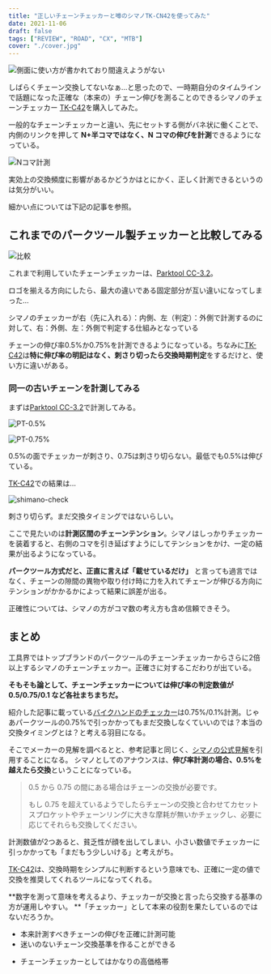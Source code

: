```yaml
---
title: "正しいチェーンチェッカーと噂のシマノTK-CN42を使ってみた"
date: 2021-11-06
draft: false
tags: ["REVIEW", "ROAD", "CX", "MTB"]
cover: "./cover.jpg"
---
```


![側面に使い方が書かれており間違えようがない](./cover.jpg)

しばらくチェーン交換してないなぁ…と思ったので、一時期自分のタイムラインで話題になった正確な（本来の）チェーン伸びを測ることのできるシマノのチェーンチェッカー [TK-C42](https://amzn.to/3k8t34w)を購入してみた。

<Amzn asin="B00DT01OBC">

一般的なチェーンチェッカーと違い、先にセットする側がバネ状に働くことで、内側のリンクを押して **N+半コマではなく、N コマの伸びを計測**できるようになっている。

![Nコマ計測](./n_koma.jpg)

実効上の交換頻度に影響があるかどうかはとにかく、正しく計測できるというのは気分がいい。

細かい点については下記の記事を参照。

<LinkCard url="https://cannonball24.com/review-shimano-tl-cn42-chain-checker/" />

<LinkCard url="https://chan-bike.com/simano-tl-cn42" />

## これまでのパークツール製チェッカーと比較してみる

![比較](./pt_compete.jpg)

これまで利用していたチェーンチェッカーは、[Parktool CC-3.2](https://amzn.to/3GVJ9bn)。

ロゴを揃える方向にしたら、最大の違いである固定部分が互い違いになってしまった…

シマノのチェッカーが右（先に入れる）：内側、左（判定）：外側で計測するのに対して、右：外側、左：外側で判定する仕組みとなっている

<Amzn asin="B00D6AI0IK">

チェーンの伸び率0.5%か0.75%を計測できるようになっている。ちなみに[TK-C42](https://amzn.to/3k8t34w)は**特に伸び率の明記はなく、刺さり切ったら交換時期判定**をするだけと、使い方に違いがある。

### 同一の古いチェーンを計測してみる

まずは[Parktool CC-3.2](https://amzn.to/3GVJ9bn)で計測してみる。

![PT-0.5%](./pt_05.jpg)

![PT-0.75%](./pt_075.jpg)

0.5%の面でチェッカーが刺さり、0.75は刺さり切らない。最低でも0.5%は伸びている。

[TK-C42](https://amzn.to/3k8t34w)での結果は…

![shimano-check](./shimano_check.jpg)

刺さり切らず。まだ交換タイミングではないらしい。

ここで見たいのは**計測区間のチェーンテンション**。シマノはしっかりチェッカーを装着すると、右側のコマを引き延ばすようにしてテンションをかけ、一定の結果が出るようになっている。

**パークツール方式だと、正直に言えば「載せているだけ」** と言っても過言ではなく、チェーンの隙間の異物や取り付け時に力を入れてチェーンが伸びる方向にテンションがかかるかによって結果に誤差が出る。

正確性については、シマノの方がコマ数の考え方も含め信頼できそう。

## まとめ

工具界ではトップブランドのパークツールのチェーンチェッカーからさらに2倍以上するシマノのチェーンチェッカー。正確さに対するこだわりが出ている。

**そもそも論として、チェーンチェッカーについては伸び率の判定数値が 0.5/0.75/0.1 など各社まちまちだ。**

紹介した記事に載っている[バイクハンドのチェッカー](https://amzn.to/3BNk7ax)は0.75%/0.1%計測。じゃあパークツールの0.75%で引っかかってもまだ交換しなくていいのでは？本当の交換タイミングとは？と考える羽目になる。

そこでメーカーの見解を調べるとと、参考記事と同じく、[シマノの公式見解](https://bike.shimano.com/ja-JP/information/jp-news/upgrade-with-sil-tec-chains.html)を引用することになる。 シマノとしてのアナウンスは、**伸び率計測の場合、0.5%を越えたら交換**ということになっている。

> 0.5 から 0.75 の間にある場合はチェーンの交換が必要です。
>
> もし 0.75 を超えているようでしたらチェーンの交換と合わせてカセットスプロケットやチェーンリングに大きな摩耗が無いかチェックし、必要に応じてそれらも交換してください。

<LinkCard url="https://bike.shimano.com/ja-JP/information/jp-news/upgrade-with-sil-tec-chains.html" />

計測数値が2つあると、貧乏性が顔を出してしまい、小さい数値でチェッカーに引っかかっても「まだもう少しいける」と考えがち。

[TK-C42](https://amzn.to/3k8t34w)は、交換時期をシンプルに判断するという意味でも、正確に一定の値で交換を推奨してくれるツールになってくれる。

**数字を測って意味を考えるより、チェッカーが交換と言ったら交換する基準の方が運用しやすい。 **「チェッカー」として本来の役割を果たしているのではないだろうか。

<PositiveBox>

- 本来計測すべきチェーンの伸びを正確に計測可能
- 迷いのないチェーン交換基準を作ることができる

</PositiveBox>

<NegativeBox>

- チェーンチェッカーとしてはかなりの高価格帯

</NegativeBox>

<Amzn asin="B00DT01OBC">
